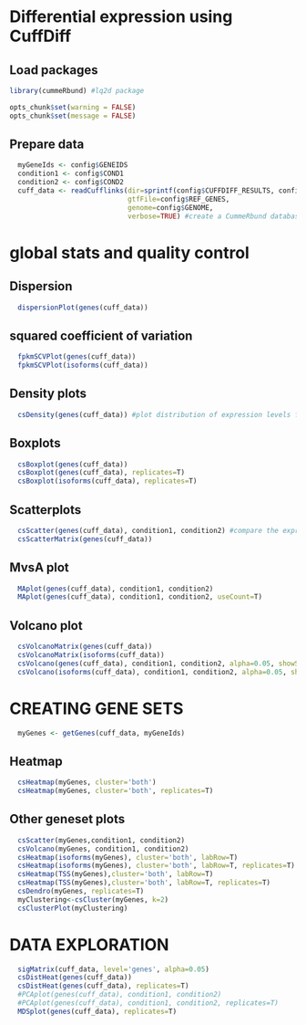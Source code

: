 Differential expression using CuffDiff
========================================================
  
<!-- dataTables -->
<script src="http://ajax.aspnetcdn.com/ajax/jquery.dataTables/1.9.4/jquery.dataTables.js"></script>
<link rel="stylesheet" href="http://ajax.aspnetcdn.com/ajax/jquery.dataTables/1.9.4/css/jquery.dataTables.css"/>
<script src="http://next.datatables.net/release-datatables/examples/resources/bootstrap/3/dataTables.bootstrap.js"></script>
<link rel="stylesheet" href="http://next.datatables.net/release-datatables/examples/resources/bootstrap/3/dataTables.bootstrap.css"/>
  
<!-- TableTools -->
<script src="http://cdn.aldu.net/jquery.datatables/extras/tabletools/2.0.3/js/TableTools.js"></script>
<link rel="stylesheet" href="http://cdn.aldu.net/jquery.datatables/extras/tabletools/2.0.3/css/TableTools.css"/>
  
<!-- ZeroClipboard -->
<script src="http://cdn.aldu.net/jquery.datatables/extras/tabletools/2.0.3/js/ZeroClipboard.js"></script>
  
<!-- ColViz -->
<script src="http://cdn.eventcore.com/js/plugins/dataTables.ColVis-1.07.js"></script>
  
## Load packages
  
```{r start}
library(cummeRbund) #lq2d package

opts_chunk$set(warning = FALSE)
opts_chunk$set(message = FALSE)
```

## Prepare data

```{r prepareData}
  myGeneIds <- config$GENEIDS
  condition1 <- config$COND1
  condition2 <- config$COND2
  cuff_data <- readCufflinks(dir=sprintf(config$CUFFDIFF_RESULTS, config$NAME),
                             gtfFile=config$REF_GENES, 
                             genome=config$GENOME, 
                             verbose=TRUE) #create a CummeRbund database from cuffdiff output
```

# global stats and quality control

## Dispersion
```{r dispersion}
  dispersionPlot(genes(cuff_data))
```

## squared coefficient of variation
```{r sqdvariation}
  fpkmSCVPlot(genes(cuff_data))
  fpkmSCVPlot(isoforms(cuff_data))
```

## Density plots

```{r density}
  csDensity(genes(cuff_data)) #plot distribution of expression levels for each samplecsDensity(genes(cuff_data), replicates=T)
```

## Boxplots
```{r boxplots}
  csBoxplot(genes(cuff_data))
  csBoxplot(genes(cuff_data), replicates=T)
  csBoxplot(isoforms(cuff_data), replicates=T)
```

## Scatterplots

```{r scatterplots}
  csScatter(genes(cuff_data), condition1, condition2) #compare the expression of each gene in two conditions with a scatter plot
  csScatterMatrix(genes(cuff_data))
```

## MvsA plot

```{r mvsa}
  MAplot(genes(cuff_data), condition1, condition2)
  MAplot(genes(cuff_data), condition1, condition2, useCount=T)
```

## Volcano plot

```{r volcano}
  csVolcanoMatrix(genes(cuff_data))
  csVolcanoMatrix(isoforms(cuff_data))
  csVolcano(genes(cuff_data), condition1, condition2, alpha=0.05, showSignificant=TRUE, features=TRUE, xlimits=c(-10,10)) #create a volcano plot to inspect differentially expressed genes
  csVolcano(isoforms(cuff_data), condition1, condition2, alpha=0.05, showSignificant=TRUE, features=TRUE, xlimits=c(-10,10)) #create a volcano plot to inspect differentially expressed genes
```

# CREATING GENE SETS

```{r}
  myGenes <- getGenes(cuff_data, myGeneIds)
```

## Heatmap

```{r heatmap}
  csHeatmap(myGenes, cluster='both')
  csHeatmap(myGenes, cluster='both', replicates=T)
```

## Other geneset plots

```{r othergsetplots}
  csScatter(myGenes,condition1, condition2)
  csVolcano(myGenes, condition1, condition2)
  csHeatmap(isoforms(myGenes), cluster='both', labRow=T)
  csHeatmap(isoforms(myGenes), cluster='both', labRow=T, replicates=T)
  csHeatmap(TSS(myGenes),cluster='both', labRow=T)
  csHeatmap(TSS(myGenes),cluster='both', labRow=T, replicates=T)
  csDendro(myGenes, replicates=T) 
  myClustering<-csCluster(myGenes, k=2)
  csClusterPlot(myClustering)
```

# DATA EXPLORATION

```{r dataexploration}
  sigMatrix(cuff_data, level='genes', alpha=0.05)
  csDistHeat(genes(cuff_data))
  csDistHeat(genes(cuff_data), replicates=T)
  #PCAplot(genes(cuff_data), condition1, condition2)
  #PCAplot(genes(cuff_data), condition1, condition2, replicates=T)
  MDSplot(genes(cuff_data), replicates=T)
```
